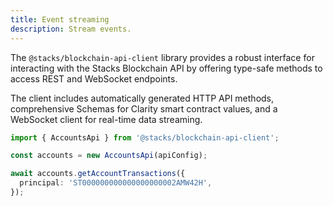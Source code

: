 ```yaml
---
title: Event streaming
description: Stream events.
---
```



The `@stacks/blockchain-api-client` library provides a robust interface for interacting with the Stacks Blockchain API by offering type-safe methods to access REST and WebSocket endpoints.

The client includes automatically generated HTTP API methods, comprehensive Schemas for Clarity smart contract values, and a WebSocket client for real-time data streaming.

```ts
import { AccountsApi } from '@stacks/blockchain-api-client';

const accounts = new AccountsApi(apiConfig);

await accounts.getAccountTransactions({
  principal: 'ST000000000000000000002AMW42H',
});
```